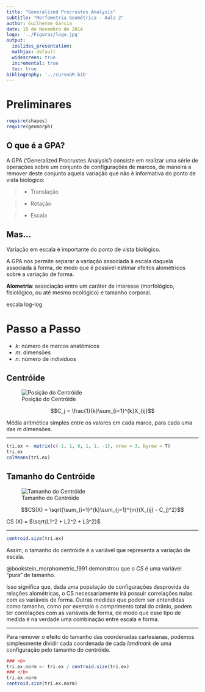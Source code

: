 ```yaml
---
title: "Generalized Procrustes Analysis"
subtitle: "Morfometria Geométrica - Aula 2"
author: Guilherme Garcia
date: 18 de Novembro de 2014
logo: '../Figuras/logo.jpg'
output:	
  ioslides_presentation:
  mathjax: default
  widescreen: true
  incremental: true
  toc: true
bibliography: '../cursoGM.bib'
---
```


# Preliminares

```r
require(shapes)
require(geomorph)
```

## O que é a GPA? 

A GPA ('Generalized Procrustes Analysis') consiste em realizar uma série de
operações sobre um conjunto de configurações de marcos, de maneira a remover deste
conjunto aquela variação que não é informativa do ponto de vista biológico:

> - Translação

> - Rotação

> - Escala

## Mas... {.build}

Variação em escala é importante do ponto de vista biológico.

A GPA nos permite separar a variação associada à escala daquela
associada à forma, de modo que é possível estimar efeitos alométricos
sobre a variação de forma.

**Alometria**: associação entre um caráter de interesse (morfológico, fisiológico,
ou até mesmo ecológico) e tamanho corporal.

<div class='notes'>

escala log-log

</div>

# Passo a Passo 

* $k$: número de marcos anatômicos
* $m$: dimensões
* $n$: número de indivíduos

## Centróide {.flexbox .vcenter .hcenter}

![Posição do Centróide](centroid.jpg)

$$C_j = \frac{1}{k}\sum_{i=1}^{k}X_{ij}$$

<div class='notes'>
Média aritmética simples entre os valores em cada marco,
para cada uma das $m$ dimensões.
</div>

----

```r
tri.ex <- matrix(c(-1, 1, 0, 1, 1, -1), nrow = 3, byrow = T)
tri.ex
colMeans(tri.ex)
```

## Tamanho do Centróide {.flexbox .vcenter .hcenter}

![Tamanho do Centróide](centroidsize.jpg)

$$CS(X) = \sqrt{\sum_{i=1}^{k}\sum_{j=1}^{m}(X_{ij} - C_j)^2}$$

<div class='notes'>
CS (X) = $\sqrt{L1^2 + L2^2 + L3^2}$
</div>

----

```r
centroid.size(tri.ex)
```

Assim, o tamanho do centróide é a variável
que representa a variação de escala.

@bookstein_morphometric_1991 demonstrou que o $CS$ é uma variável
"pura" de tamanho.

<div class='notes'>

Isso significa que, dada uma população de configurações desprovida de
relações alométricas, o CS necessariamente irá possuir correlações
nulas com as variáveis de forma. Outras medidas que podem ser
entendidas como tamanho, como por exemplo o comprimento total do
crânio, podem ter correlações com as variáveis de forma, de modo que
esse tipo de medida é na verdade uma combinação entre escala e forma. 

</div>

----

Para remover o efeito do tamanho das coordenadas cartesianas,
podemos simplesmente dividir cada coordenada de cada *landmark*
de uma configuração pelo tamanho do centróide.

```r
### <b>
tri.ex.norm <- tri.ex / centroid.size(tri.ex)
### </b>
tri.ex.norm
centroid.size(tri.ex.norm)
```

